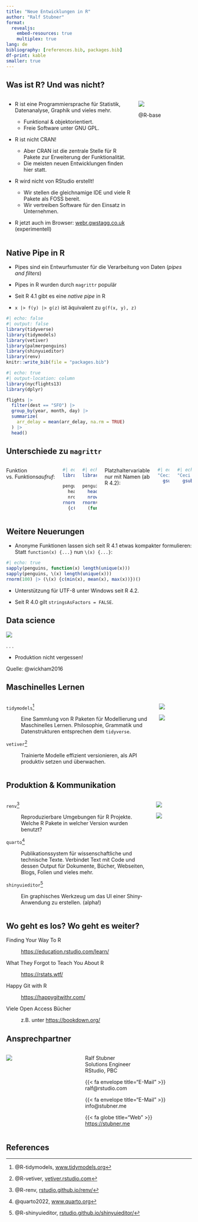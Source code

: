 ```yaml
---
title: "Neue Entwicklungen in R"
author: "Ralf Stubner"
format:
  revealjs:
    embed-resources: true
    multiplex: true  
lang: de
bibliography: [references.bib, packages.bib]
df-print: kable
smaller: true
---
```


## Was ist R? Und was nicht?

::: columns
::: {.column width="70%"}
-   R ist eine Programmiersprache für Statistik, Datenanalyse, Graphik und vieles mehr.

    -   Funktional & objektorientiert.
    -   Freie Software unter GNU GPL.

-   R ist nicht CRAN!

    -   Aber CRAN ist die zentrale Stelle für R Pakete zur Erweiterung der Funktionalität.
    -   Die meisten neuen Entwicklungen finden hier statt.

-   R wird nicht von RStudio erstellt!

    -   Wir stellen die gleichnamige IDE und viele R Pakete als FOSS bereit.
    -   Wir vertreiben Software für den Einsatz in Unternehmen.

-   R jetzt auch im Browser: [webr.gwstagg.co.uk](https://webr.gwstagg.co.uk/) (experimentell)
:::

::: {.column width="30%"}
![](Rlogo.svg)

@R-base
:::
:::

## Native Pipe in R

-   Pipes sind ein Entwurfsmuster für die Verarbeitung von Daten (*pipes and filters*)

-   Pipes in R wurden durch `magrittr` populär

-   Seit R 4.1 gibt es eine *native pipe* in R

-   `x |> f(y) |> g(z)` ist äquivalent zu `g(f(x, y), z)`

```r
#| echo: false
#| output: false
library(tidyverse)
library(tidymodels)
library(vetiver)
library(palmerpenguins)
library(shinyuieditor)
library(renv)
knitr::write_bib(file = "packages.bib")
```

```r
#| echo: true
#| output-location: column
library(nycflights13)
library(dplyr)

flights |>
  filter(dest == "SFO") |> 
  group_by(year, month, day) |> 
  summarize(
    arr_delay = mean(arr_delay, na.rm = TRUE) 
  ) |>
  head()
```

## Unterschiede zu `magrittr`

::: columns
Funktion vs. Funktions*aufruf*:

::: {.column width="45%"}
```r
#| echo: true
library(palmerpenguins)

penguins %>% 
  head %>% 
  nrow
rnorm(100) %>% 
  {c(min(.), mean(.), max(.))}
```
:::

::: {.column width="55%"}
```r
#| echo: true
library(palmerpenguins)

penguins |> 
  head() |> 
  nrow()
rnorm(100) |> 
  (function(x) {c(min(x), mean(x), max(x))})()
```
:::

Platzhaltervariable nur mit Namen (ab R 4.2):

::: {.column width="45%"}
```r
#| echo: true
"Ceci n'est pas une pipe" %>% 
  gsub("une", "un", .)
```
:::

::: {.column width="55%"}
```r
#| echo: true
"Ceci n'est pas une pipe" |> 
  gsub("une", "un", x=_)
```
:::
:::

## Weitere Neuerungen

-   Anonyme Funktionen lassen sich seit R 4.1 etwas kompakter formulieren: Statt `function(x) {...}` nun `\(x) {...}`:

```r
#| echo: true
sapply(penguins, function(x) length(unique(x)))
sapply(penguins, \(x) length(unique(x)))
rnorm(100) |> (\(x) {c(min(x), mean(x), max(x))})()
```

-   Unterstützung für UTF-8 unter Windows seit R 4.2.

-   Seit R 4.0 gilt `stringsAsFactors = FALSE`.

## Data science

![](r4ds.png)

. . .

-   Produktion nicht vergessen!

::: aside
Quelle: @wickham2016
:::

## Maschinelles Lernen

::: columns
::: {.column width="80%"}

`tidymodels`[^1]

:   Eine Sammlung von R Paketen für Modellierung und Maschinelles Lernen. Philosophie, Grammatik und Datenstrukturen entsprechen dem `tidyverse`.

`vetiver`[^2]

:   Trainierte Modelle effizient versionieren, als API produktiv setzen und überwachen.
:::

::: {.column width="18%"}
![](tidymodels.svg)

![](logo_small.png)
:::
:::

[^1]: @R-tidymodels, [www.tidymodels.org](https://www.tidymodels.org/)

[^2]: @R-vetiver, [vetiver.rstudio.com](https://vetiver.rstudio.com/)

## Produktion & Kommunikation

::: columns
::: {.column width="80%"}

`renv`[^3]

:   Reproduzierbare Umgebungen für R Projekte. Welche R Pakete in welcher Version wurden benutzt?

`quarto`[^4]

:   Publikationssystem für wissenschaftliche und technische Texte. Verbindet Text mit Code und dessen Output für Dokumente, Bücher, Webseiten, Blogs, Folien und vieles mehr.

`shinyuieditor`[^5]

:   Ein graphisches Werkzeug um das UI einer Shiny-Anwendung zu erstellen. (alpha!)
:::

::: {.column width="20%"}
![](renv.svg)

![](quarto.png)
:::
:::

[^3]: @R-renv, [rstudio.github.io/renv/](https://rstudio.github.io/renv/)

[^4]: @quarto2022, [www.quarto.org](http2://www.quarto.org)

[^5]: @R-shinyuieditor, [rstudio.github.io/shinyuieditor/](https://rstudio.github.io/shinyuieditor/)

## Wo geht es los? Wo geht es weiter?

Finding Your Way To R

:   <https://education.rstudio.com/learn/>

What They Forgot to Teach You About R

:   <https://rstats.wtf/>

Happy Git with R

:   <https://happygitwithr.com/>

Viele Open Access Bücher

:   z.B. unter <https://bookdown.org/>

## Ansprechpartner

::: columns
::: {.column width="40%"}
![](profil2.jpg)
:::

::: {.column width="60%"}
Ralf Stubner\
Solutions Engineer\
RStudio, PBC

{{< fa envelope title="E-Mail" >}} ralf@rstudio.com

{{< fa envelope title="E-Mail" >}} info@stubner.me

{{< fa globe title="Web" >}} <https://stubner.me>
:::
:::

## References

::: {#refs}
:::
